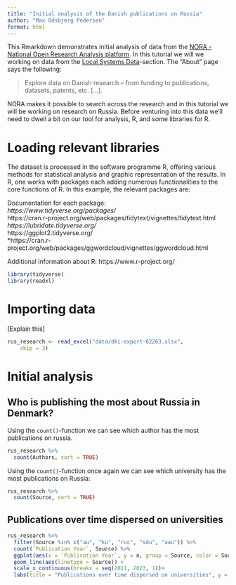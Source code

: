 ```yaml
---
title: "Initial analysis of the Danish publications on Russia"
author: "Max Odsbjerg Pedersen"
format: html
---
```


This Rmarkdown demonstrates initial analysis of data from the [NORA - National Open Research Analysis platform](https://forskningsportal.dk). In this tutorial we will we working on data from the [Local Systems Data](https://forskningsportal.dk/data-from-local-systems/)-section. The "About" page says the following:

>Explore data on Danish research – from funding to publications, datasets, patents, etc. [...].

NORA makes it possible to search across the research and in this tutorial we will be working on research on Russia. Before venturing into this data we'll need to dwell a bit on our tool for analysis, R, and some libraries for R.

# Loading relevant libraries

The dataset is processed in the software programme R, offering various methods for statistical analysis and graphic representation of the results. In R, one works with packages each adding numerous functionalities to the core functions of R. In this example, the relevant packages are:

Documentation for each package: <br>
*https://www.tidyverse.org/packages/ <br>
*https://cran.r-project.org/web/packages/tidytext/vignettes/tidytext.html <br>
*https://lubridate.tidyverse.org/ <br>
*https://ggplot2.tidyverse.org/ <br>
*https://cran.r-project.org/web/packages/ggwordcloud/vignettes/ggwordcloud.html<br>

Additional information about R: 
https://www.r-project.org/

```r
library(tidyverse)
library(readxl)
```



# Importing data

[Explain this]

```r
rus_research <- read_excel("data/dki-export-62263.xlsx", 
    skip = 3)
```

# Initial analysis

## Who is publishing the most about Russia in Denmark?

Using the `count()`-function we can see which author has the most publications on russia.

```r
rus_research %>% 
  count(Authors, sort = TRUE)
```

Using the `count()`-function once again we can see which university has the most publications on Russia:

```r
rus_research %>% 
  count(Source, sort = TRUE)
```

## Publications over time dispersed on universities

```r
rus_research %>% 
  filter(Source %in% c("au", "ku", "ruc", "sdu", "aau")) %>% 
  count(`Publication Year`, Source) %>% 
  ggplot(aes(x = `Publication Year`, y = n, group = Source, color = Source)) +
  geom_line(aes(linetype = Source)) +
  scale_x_continuous(breaks = seq(2011, 2023, 1))+
  labs(title = "Publications over time dispersed on universities", y = "No. Publications")
```
